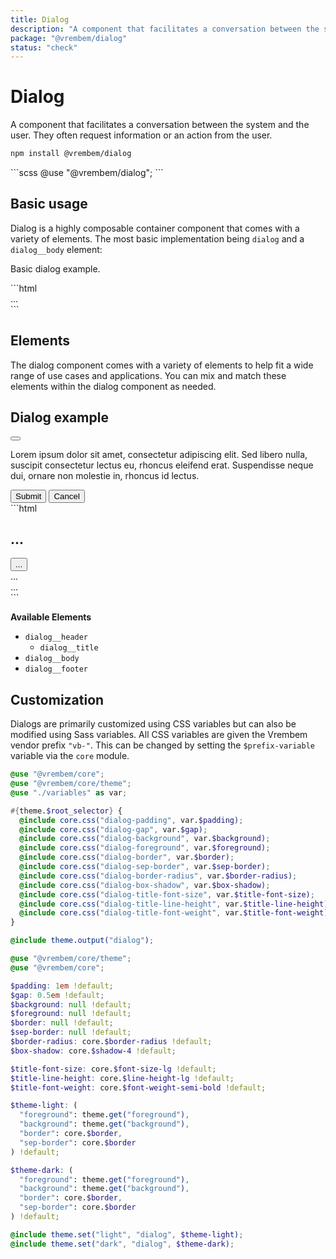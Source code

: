 ```yaml
---
title: Dialog
description: "A component that facilitates a conversation between the system and the user. They often request information or an action from the user."
package: "@vrembem/dialog"
status: "check"
---
```



# Dialog

A component that facilitates a conversation between the system and the user. They often request information or an action from the user.

```sh
npm install @vrembem/dialog
```

<CodeExample lang="scss">
  ```scss
  @use "@vrembem/dialog";
  ```
</CodeExample>

## Basic usage

Dialog is a highly composable container component that comes with a variety of elements. The most basic implementation being `dialog` and a `dialog__body` element:

<CodeExample>
  <Fragment slot="output">
    <div class="dialog">
      <div class="dialog__body">
        <p>Basic dialog example.</p>
      </div>
    </div>
  </Fragment>
  ```html
  <div class="dialog">
    <div class="dialog__body">
      ...
    </div>
  </div>
  ```
</CodeExample>

## Elements

The dialog component comes with a variety of elements to help fit a wide range of use cases and applications. You can mix and match these elements within the dialog component as needed.

<CodeExample>
  <Fragment slot="output">
    <div class="dialog">
      <div class="dialog__header">
        <h2 class="dialog__title">Dialog example</h2>
        <button class="button button_icon button_size_sm">
          <Icon name="x" classes="icon_size_sm" />
        </button>
      </div>
      <div class="dialog__body">
        <p>Lorem ipsum dolor sit amet, consectetur adipiscing elit. Sed libero nulla, suscipit consectetur lectus eu, rhoncus eleifend erat. Suspendisse neque dui, ornare non molestie in, rhoncus id lectus.</p>
      </div>
      <div class="dialog__footer">
        <button class="button button_color_primary">Submit</button>
        <button class="button">Cancel</button>
      </div>
    </div>
  </Fragment>
  ```html
  <div class="dialog">
    <div class="dialog__header">
      <h2 class="dialog__title">...</h2>
      <button class="button">...</button>
    </div>
    <div class="dialog__body">
      ...
    </div>
    <div class="dialog__footer">
      ...
    </div>
  </div>
  ```
</CodeExample>

**Available Elements**

- `dialog__header`
  - `dialog__title`
- `dialog__body`
- `dialog__footer`

## Customization

Dialogs are primarily customized using CSS variables but can also be modified using Sass variables. All CSS variables are given the Vrembem vendor prefix `"vb-"`. This can be changed by setting the `$prefix-variable` variable via the `core` module.

<DocBlock name="CSS Variables" src="dialog/src/_root.scss">

  ```scss
  @use "@vrembem/core";
  @use "@vrembem/core/theme";
  @use "./variables" as var;

  #{theme.$root_selector} {
    @include core.css("dialog-padding", var.$padding);
    @include core.css("dialog-gap", var.$gap);
    @include core.css("dialog-background", var.$background);
    @include core.css("dialog-foreground", var.$foreground);
    @include core.css("dialog-border", var.$border);
    @include core.css("dialog-sep-border", var.$sep-border);
    @include core.css("dialog-border-radius", var.$border-radius);
    @include core.css("dialog-box-shadow", var.$box-shadow);
    @include core.css("dialog-title-font-size", var.$title-font-size);
    @include core.css("dialog-title-line-height", var.$title-line-height);
    @include core.css("dialog-title-font-weight", var.$title-font-weight);
  }

  @include theme.output("dialog");
  ```
</DocBlock>

<DocBlock name="SCSS Variables" src="dialog/src/_variables.scss">

  ```scss
  @use "@vrembem/core/theme";
  @use "@vrembem/core";

  $padding: 1em !default;
  $gap: 0.5em !default;
  $background: null !default;
  $foreground: null !default;
  $border: null !default;
  $sep-border: null !default;
  $border-radius: core.$border-radius !default;
  $box-shadow: core.$shadow-4 !default;

  $title-font-size: core.$font-size-lg !default;
  $title-line-height: core.$line-height-lg !default;
  $title-font-weight: core.$font-weight-semi-bold !default;

  $theme-light: (
    "foreground": theme.get("foreground"),
    "background": theme.get("background"),
    "border": core.$border,
    "sep-border": core.$border
  ) !default;

  $theme-dark: (
    "foreground": theme.get("foreground"),
    "background": theme.get("background"),
    "border": core.$border,
    "sep-border": core.$border
  ) !default;

  @include theme.set("light", "dialog", $theme-light);
  @include theme.set("dark", "dialog", $theme-dark);
  ```
</DocBlock>
